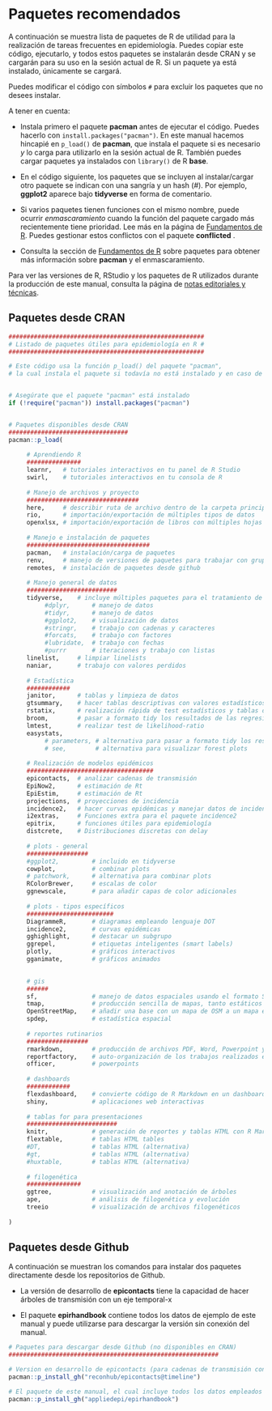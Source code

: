 # Paquetes recomendados {#suggested-packages-1}

A continuación se muestra lista de paquetes de R de utilidad para la realización de tareas frecuentes en epidemiología. Puedes copiar este código, ejecutarlo, y todos estos paquetes se instalarán desde CRAN y se cargarán para su uso en la sesión actual de R. Si un paquete ya está instalado, únicamente se cargará.

Puedes modificar el código con símbolos `#` para excluir los paquetes que no desees instalar.

A tener en cuenta:

* Instala primero el paquete **pacman** antes de ejecutar el código. Puedes hacerlo con `install.packages("pacman")`. En este manual hacemos hincapié en `p_load()` de **pacman**, que instala el paquete si es necesario *y* lo carga para utilizarlo en la sesión actual de R. También puedes cargar paquetes ya instalados con `library()` de R **base**.

* En el código siguiente, los paquetes que se incluyen al instalar/cargar otro paquete se indican con una sangría y un hash (#). Por ejemplo, **ggplot2** aparece bajo **tidyverse** en forma de comentario.

* Si varios paquetes tienen funciones con el mismo nombre, puede ocurrir *enmascaramiento* cuando la función del paquete cargado más recientemente tiene prioridad. Lee más en la página de [Fundamentos de R](#r-basics). Puedes gestionar estos conflictos con el paquete **conflicted** .

* Consulta la sección de [Fundamentos de R](#r-basics) sobre paquetes para obtener más información sobre **pacman** y el enmascaramiento.

Para ver las versiones de R, RStudio y los paquetes de R utilizados durante la producción de este manual, consulta la página de [notas editoriales y técnicas](#editorial-and_technical-notes).

## Paquetes desde CRAN

```r

######################################################
# Listado de paquetes útiles para epidemiología en R #
######################################################

# Este código usa la función p_load() del paquete "pacman", 
# la cual instala el paquete si todavía no está instalado y en caso de no ser necesaria la instalación, procede a cargar el paquete. 


# Asegúrate que el paquete "pacman" está instalado
if (!require("pacman")) install.packages("pacman")


# Paquetes disponibles desde CRAN
#################################
pacman::p_load(
     
     # Aprendiendo R
     ###############
     learnr,   # tutoriales interactivos en tu panel de R Studio
     swirl,    # tutoriales interactivos en tu consola de R
        
     # Manejo de archivos y proyecto 
     ###############################
     here,     # describir ruta de archivo dentro de la carpeta principal del proyecto
     rio,      # importación/exportación de múltiples tipos de datos
     openxlsx, # importación/exportación de libros con múltiples hojas de excel
     
     # Manejo e instalación de paquetes
     ##################################
     pacman,   # instalación/carga de paquetes
     renv,     # manejo de versiones de paquetes para trabajar con grupos colaborativos.
     remotes,  # instalación de paquetes desde github
     
     # Manejo general de datos
     #########################
     tidyverse,    # incluye múltiples paquetes para el tratamiento de datos en formato tidy y presentación de los mismos.
          #dplyr,      # manejo de datos
          #tidyr,      # manejo de datos
          #ggplot2,    # visualización de datos
          #stringr,    # trabajo con cadenas y caracteres
          #forcats,    # trabajo con factores
          #lubridate,  # trabajo con fechas
          #purrr       # iteraciones y trabajo con listas
     linelist,     # limpiar linelists
     naniar,       # trabajo con valores perdidos
     
     # Estadística  
     ############
     janitor,      # tablas y limpieza de datos
     gtsummary,    # hacer tablas descriptivas con valores estadísticos
     rstatix,      # realización rápida de test estadísticos y tablas descriptivas
     broom,        # pasar a formato tidy los resultados de las regresiones
     lmtest,       # realizar test de likelihood-ratio
     easystats,
          # parameters, # alternativa para pasar a formato tidy los resultados de las regresiones 
          # see,        # alternativa para visualizar forest plots 
     
     # Realización de modelos epidémicos
     ###################################
     epicontacts,  # analizar cadenas de transmisión
     EpiNow2,      # estimación de Rt 
     EpiEstim,     # estimación de Rt
     projections,  # proyecciones de incidencia
     incidence2,   # hacer curvas epidémicas y manejar datos de incidencia
     i2extras,     # Funciones extra para el paquete incidence2 
     epitrix,      # funciones útiles para epidemiología
     distcrete,    # Distribuciones discretas con delay 
     
     # plots - general
     #################
     #ggplot2,         # incluido en tidyverse
     cowplot,          # combinar plots  
     # patchwork,      # alternativa para combinar plots    
     RColorBrewer,     # escalas de color
     ggnewscale,       # para añadir capas de color adicionales
     
     # plots - tipos específicos
     ########################
     DiagrammeR,       # diagramas empleando lenguaje DOT
     incidence2,       # curvas epidémicas
     gghighlight,      # destacar un subgrupo
     ggrepel,          # etiquetas inteligentes (smart labels)
     plotly,           # gráficos interactivos
     gganimate,        # gráficos animados

     
     # gis
     ######
     sf,               # manejo de datos espaciales usando el formato Simple Features
     tmap,             # producción sencilla de mapas, tanto estáticos como interactivos
     OpenStreetMap,    # añadir una base con un mapa de OSM a un mapa en ggplot
     spdep,            # estadística espacial
     
     # reportes rutinarios
     #################
     rmarkdown,        # producción de archivos PDF, Word, Powerpoint y HTML
     reportfactory,    # auto-organización de los trabajos realizados en R Markdown 
     officer,          # powerpoints
     
     # dashboards
     ############
     flexdashboard,    # convierte código de R Markdown en un dashboard
     shiny,            # aplicaciones web interactivas
     
     # tablas for para presentaciones
     #########################
     knitr,            # generación de reportes y tablas HTML con R Markdown 
     flextable,        # tablas HTML tables
     #DT,              # tablas HTML (alternativa)
     #gt,              # tablas HTML (alternativa)
     #huxtable,        # tablas HTML (alternativa) 
     
     # filogenética
     ###############
     ggtree,           # visualización and anotación de árboles
     ape,              # análisis de filogenética y evolución
     treeio            # visualización de archivos filogenéticos
 
)

```

## Paquetes desde Github

A continuación se muestran los comandos para instalar dos paquetes directamente desde los repositorios de Github.

* La versión de desarrollo de **epicontacts** tiene la capacidad de hacer árboles de transmisión con un eje temporal-x

* El paquete **epirhandbook** contiene todos los datos de ejemplo de este manual y puede utilizarse para descargar la versión sin conexión del manual.

```r
# Paquetes para descargar desde Github (no disponibles en CRAN)
##########################################################

# Version en desarrollo de epicontacts (para cadenas de transmisión con eje temporal en el eje x)
pacman::p_install_gh("reconhub/epicontacts@timeline")

# El paquete de este manual, el cual incluye todos los datos empleados en los ejemplos 
pacman::p_install_gh("appliedepi/epirhandbook")



```
